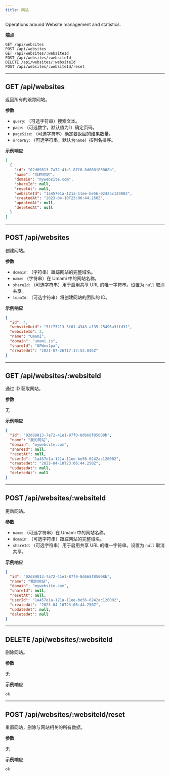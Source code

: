 ```yaml
---
title: 网站
---
```


Operations around Website management and statistics.

**端点**

```text
GET /api/websites
POST /api/websites
GET /api/websites/:websiteId
POST /api/websites/:websiteId
DELETE /api/websites/:websiteId
POST /api/websites/:websiteId/reset
```

---

## GET /api/websites

返回所有的跟踪网站。

**参数**

- `query`: （可选字符串）搜索文本。
- `page`: （可选数字，默认值为1）确定页码。
- `pageSize`: （可选字符串）确定要返回的结果数量。
- `orderBy`: （可选字符串，默认为`name`）按列名排序。

**示例响应**

```json
[
  {
    "id": "02d89813-7a72-41e1-87f0-8d668f85008b",
    "name": "我的网站",
    "domain": "mywebsite.com",
    "shareId": null,
    "resetAt": null,
    "websiteId": "1a457e1a-121a-11ee-be56-0242ac120002",
    "createdAt": "2023-04-10T23:06:44.250Z",
    "updatedAt": null,
    "deletedAt": null
  }
]
```

---

## POST /api/websites

创建网站。

**参数**

- `domain`: （字符串）跟踪网站的完整域名。
- `name`: （字符串）在 Umami 中的网站名称。
- `shareId`: （可选字符串）用于启用共享 URL 的唯一字符串。设置为 `null` 取消共享。
- `teamId`: （可选字符串）将创建网站的团队的 ID。

**示例响应**

```json
{
  "id": 4,
  "websiteUuid": "51f73213-3f01-4343-a135-25496a3ffd31",
  "websiteId": 2,
  "name": "Umami",
  "domain": "umami.is",
  "shareId": "8PWex1pa",
  "createdAt": "2021-07-26T17:17:52.846Z"
}
```

---

## GET /api/websites/:websiteId

通过 ID 获取网站。

**参数**

无

**示例响应**

```json
{
  "id": "02d89813-7a72-41e1-87f0-8d668f85008b",
  "name": "我的网站",
  "domain": "mywebsite.com",
  "shareId": null,
  "resetAt": null,
  "userId": "1a457e1a-121a-11ee-be56-0242ac120002",
  "createdAt": "2023-04-10T23:06:44.250Z",
  "updatedAt": null,
  "deletedAt": null
}
```

---

## POST /api/websites/:websiteId

更新网站。

**参数**

- `name`: （可选字符串）在 Umami 中的网站名称。
- `domain`: （可选字符串）跟踪网站的完整域名。
- `shareId`: （可选字符串）用于启用共享 URL 的唯一字符串。设置为 `null` 取消共享。

**示例响应**

```json
{
  "id": "02d89813-7a72-41e1-87f0-8d668f85008b",
  "name": "我的网站",
  "domain": "mywebsite.com",
  "shareId": null,
  "resetAt": null,
  "userId": "1a457e1a-121a-11ee-be56-0242ac120002",
  "createdAt": "2023-04-10T23:06:44.250Z",
  "updatedAt": null,
  "deletedAt": null
}
```

---

## DELETE /api/websites/:websiteId

删除网站。

**参数**

无

**示例响应**

```text
ok
```

---

## POST /api/websites/:websiteId/reset

重置网站，删除与网站相关的所有数据。

**参数**

无

**示例响应**

```text
ok
```

